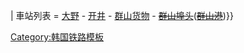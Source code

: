 {{鐵道路線|
| 模板名稱 = 群山货物线
| 名稱 = [[群山货物线]]
| 代表色 = #0066b3
| 背景顏色 = #ffffff
| Logo = {{#ifeq: {{NAMESPACE}}|{{ns:0}}|[[File:Korail logo.svg|70px]]}}
| 車站列表 = [[大野站 (全罗北道)|大野]] - [[开井站|开井]] - [[群山货物站|群山货物]] - <del>[[群山埠头站|群山埠头]]</del>(<del>[[群山港站 (廢站)|群山港]]</del>)}}<noinclude>
[[Category:韩国铁路模板]]

</noinclude>